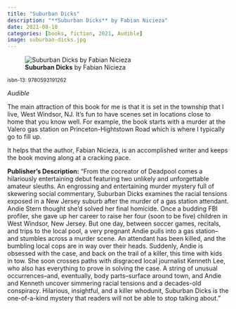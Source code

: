 ```yaml
---
title: "Suburban Dicks"
description: "**Suburban Dicks** by Fabian Nicieza"
date: 2021-08-10
categories: [books, fiction, 2021, Audible]
image: suburban-dicks.jpg
---
```

![**Suburban Dicks** by Fabian Nicieza](suburban-dicks.jpg){fig-align="left"}

<sup>isbn-13: 9780593191262</sup>

*Audible*

The main attraction of this book for me is that it is set in the township that I
live, West Windsor, NJ. It's fun to have scenes set in locations close to home
that you know well. For example, the book starts with a murder at the Valero
gas station on Princeton-Hightstown Road which is where I typically go to fill up.

It helps that the author, Fabian Nicieza, is an accomplished writer and keeps the
book moving along at a cracking pace. 


**Publisher's Description:**
"From the cocreator of Deadpool comes a hilariously entertaining debut
featuring two unlikely and unforgettable amateur sleuths. An engrossing and
entertaining murder mystery full of skewering social commentary, Suburban
Dicks examines the racial tensions exposed in a New Jersey suburb after the
murder of a gas station attendant. Andie Stern thought she'd solved her
final homicide. Once a budding FBI profiler, she gave up her career to
raise her four (soon to be five) children in West Windsor, New Jersey. But
one day, between soccer games, recitals, and trips to the local pool, a
very pregnant Andie pulls into a gas station--and stumbles across a murder
scene. An attendant has been killed, and the bumbling local cops are in way
over their heads. Suddenly, Andie is obsessed with the case, and back on
the trail of a killer, this time with kids in tow. She soon crosses paths
with disgraced local journalist Kenneth Lee, who also has everything to
prove in solving the case. A string of unusual occurrences--and,
eventually, body parts--surface around town, and Andie and Kenneth uncover
simmering racial tensions and a decades-old conspiracy. Hilarious,
insightful, and a killer whodunit, Suburban Dicks is the one-of-a-kind
mystery that readers will not be able to stop talking about."